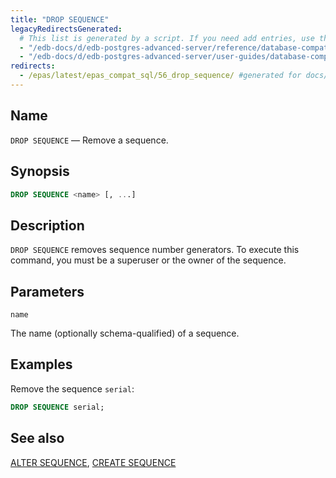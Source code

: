 ```yaml
---
title: "DROP SEQUENCE"
legacyRedirectsGenerated:
  # This list is generated by a script. If you need add entries, use the `legacyRedirects` key.
  - "/edb-docs/d/edb-postgres-advanced-server/reference/database-compatibility-for-oracle-developers-reference-guide/9.6/Database_Compatibility_for_Oracle_Developers_Reference_Guide.1.070.html"
  - "/edb-docs/d/edb-postgres-advanced-server/user-guides/database-compatibility-for-oracle-developers-guide/9.5/Database_Compatibility_for_Oracle_Developers_Guide.1.096.html"
redirects:
  - /epas/latest/epas_compat_sql/56_drop_sequence/ #generated for docs/epas/reorg-role-use-case-mode
---
```


<div id="drop_sequence" class="registered_link"></div>

## Name

`DROP SEQUENCE` &mdash; Remove a sequence.

## Synopsis

```sql
DROP SEQUENCE <name> [, ...]
```

## Description

`DROP SEQUENCE` removes sequence number generators. To execute this command, you must be a superuser or the owner of the sequence.

## Parameters

`name`

 The name (optionally schema-qualified) of a sequence.

## Examples

Remove the sequence `serial`:

```sql
DROP SEQUENCE serial;
```

## See also

[ALTER SEQUENCE](10_alter_sequence/#alter_sequence), [CREATE SEQUENCE](34_create_sequence/#create_sequence)
